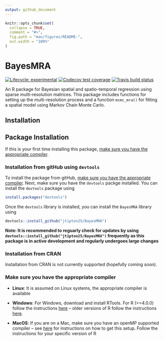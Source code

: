 ```yaml
---
output: github_document
---
```


<!-- README.md is generated from README.Rmd. Please edit that file -->

```r
knitr::opts_chunk$set(
  collapse = TRUE,
  comment = "#>",
  fig.path = "man/figures/README-",
  out.width = "100%"
)
```


# BayesMRA

<!-- badges: start -->
[![Lifecycle: experimental](https://img.shields.io/badge/lifecycle-experimental-orange.svg)](https://www.tidyverse.org/lifecycle/#experimental)
[![Codecov test coverage](https://codecov.io/gh/jtipton25/BayesMRA/branch/master/graph/badge.svg)](https://codecov.io/gh/jtipton25/BayesMRA?branch=master)
[![Travis build status](https://travis-ci.org/jtipton25/BayesMRA.svg?branch=master)](https://travis-ci.org/jtipton25/BayesMRA)
<!-- badges: end -->

An R package for Bayesian spatial and spatio-temporal regression using sparse multi-resolution matrices. This package includes functions for setting up the multi-resolution process and a function `mcmc_mra()` for fitting a spatial model using Markov Chain Monte Carlo.


## Installation

## Package Installation

If this is your first time installing this package, [make sure you have the appropriate compiler](#make-sure-you-have-the-appropriate-compiler).


### Installation from gitHub using `devtools`

To install the package from gitHub, [make sure you have the appropriate compiler](#make-sure-you-have-the-appropriate-compiler). Next, make sure you have the `devtools` packge installed. You can install the `devtools` package using 

```r
install.packages("devtools")
```

Once the `devtools` library is installed, you can install the `BayesMRA` library using

```r
devtools::install_github("jtipton25/BayesMRA")
```
**Note: It is recommended to reguarly check for updates by using `devtools::install_github("jtipton25/BayesMRA")` frequently as this package is in active development and regularly undergoes large changes**

### Installation from CRAN

Installation from CRAN is not currently supported (hopefully coming soon). 

<!-- 
Therefore
```r
install.packages("BayesMRA")
``` 
will fail.
-->


### Make sure you have the appropriate compiler

- **Linux**: It is assumed on Linux systems, the appropriate compiler is available

- **Windows**: For Windows, download and install RTools. For R (>=4.0.0) follow the instructions [here](https://cran.r-project.org/bin/windows/Rtools/) -- older versions of R follow the instructions [here](https://cran.r-project.org/bin/windows/Rtools/history.html).

- **MacOS**: If you are on a Mac, make sure you have an openMP supported compiler -- see [here](https://thecoatlessprofessor.com/programming/cpp/r-compiler-tools-for-rcpp-on-macos/) for instructions on how to get this setup. Follow the instructions for your specific version of R


